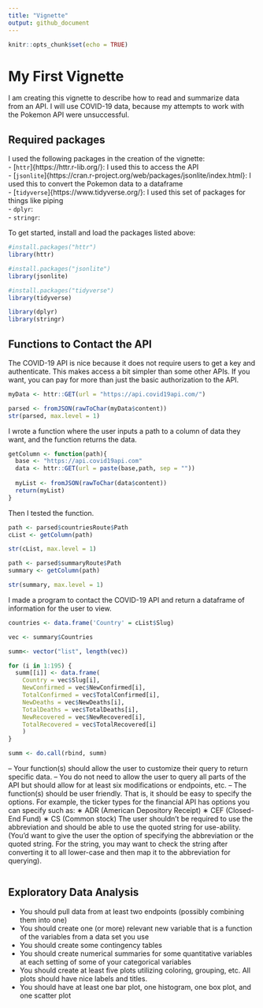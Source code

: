 ```yaml
---
title: "Vignette"
output: github_document
---
```


```r
knitr::opts_chunk$set(echo = TRUE)
```

# My First Vignette  

I am creating this vignette to describe how to read and summarize data from an API. I will use COVID-19 data, because my attempts to work with the Pokemon API were unsuccessful.  

## Required packages

I used the following packages in the creation of the vignette:  
- [`httr`]{https://httr.r-lib.org/}: I used this to access the API  
- [`jsonlite`]{https://cran.r-project.org/web/packages/jsonlite/index.html}: I used this to convert the Pokemon data to a dataframe    
- [`tidyverse`]{https://www.tidyverse.org/}: I used this set of packages for things like piping  
- [`dplyr`]{}:  
- [`stringr`]{}:   


To get started, install and load the packages listed above: 

```r
#install.packages("httr")
library(httr)

#install.packages("jsonlite")
library(jsonlite)

#install.packages("tidyverse")
library(tidyverse)

library(dplyr)
library(stringr)
```


## Functions to Contact the API

The COVID-19 API is nice because it does not require users to get a key and authenticate. This makes access a bit simpler than some other APIs. If you want, you can pay for more than just the basic authorization to the API. 


```r
myData <- httr::GET(url = "https://api.covid19api.com/")

parsed <- fromJSON(rawToChar(myData$content))
str(parsed, max.level = 1)

```
I wrote a function where the user inputs a path to a column of data they want, and the function returns the data. 

```r
getColumn <- function(path){
  base <- "https://api.covid19api.com"
  data <- httr::GET(url = paste(base,path, sep = ""))
  
  myList <- fromJSON(rawToChar(data$content))
  return(myList)
}
```

Then I tested the function. 
```r
path <- parsed$countriesRoute$Path
cList <- getColumn(path)

str(cList, max.level = 1)

```
```r
path <- parsed$summaryRoute$Path
summary <- getColumn(path)

str(summary, max.level = 1)
```
I made a program to contact the COVID-19 API and return a dataframe of information for the user to view. 

```r
countries <- data.frame('Country' = cList$Slug)

vec <- summary$Countries

summ<- vector("list", length(vec))

for (i in 1:195) {
  summ[[i]] <- data.frame(
    Country = vec$Slug[i],
    NewConfirmed = vec$NewConfirmed[i],
    TotalConfirmed = vec$TotalConfirmed[i],
    NewDeaths = vec$NewDeaths[i],
    TotalDeaths = vec$TotalDeaths[i],
    NewRecovered = vec$NewRecovered[i],
    TotalRecovered = vec$TotalRecovered[i]
    )
}

summ <- do.call(rbind, summ)

```



– Your function(s) should allow the user to customize their query to return specific data.
– You do not need to allow the user to query all parts of the API but should allow for at least six modifications or endpoints, etc.
– The function(s) should be user friendly. That is, it should be easy to specify the options. For example, the ticker types for the financial API has options you can specify such as:
∗ ADR (American Depository Receipt)
∗ CEF (Closed-End Fund)
∗ CS (Common stock)
The user shouldn’t be required to use the abbreviation and should be able to use the quoted string for use-ability. (You’d want to give the user the option of specifying the abbreviation or the quoted string.
For the string, you may want to check the string after converting it to all lower-case and then map it to the abbreviation for querying).

```r

```


## Exploratory Data Analysis  

- You should pull data from at least two endpoints (possibly combining them into one)  
- You should create one (or more) relevant new variable that is a function of the variables from a data set you use  
- You should create some contingency tables  
- You should create numerical summaries for some quantitative variables at each setting of some of your categorical variables  
- You should create at least five plots utilizing coloring, grouping, etc. All plots should have nice labels and titles.  
- You should have at least one bar plot, one histogram, one box plot, and one scatter plot  






